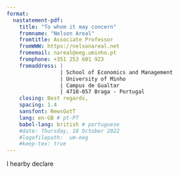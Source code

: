 ```yaml
---
format: 
  nastatement-pdf:
    title: "To whom it may concern"
    fromname: "Nelson Areal"
    fromtitle: Associate Professor
    fromWWW: https://nelsonareal.net
    fromemail: nareal@eeg.uminho.pt
    fromphone: +351 253 601 923
    fromaddress: |
                 | School of Economics and Management
                 | University of Minho
                 | Campus de Gualtar
                 | 4710-057 Braga - Portugal
    closing: Best regards,
    spacing: 1.4
    sansfont: NewsGotT
    lang: en-GB # pt-PT
    babel-lang: british # portuguese
    #date: Thursday, 18 October 2022
    #logofilepath:  um-eeg
    #keep-tex: true
---
```


I hearby declare \dots
